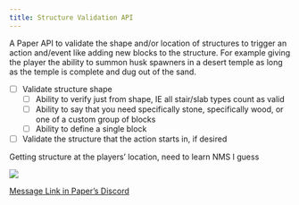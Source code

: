 ```yaml
---
title: Structure Validation API 
---
```


A Paper API to validate the shape and/or location of structures to trigger an action and/event like adding new blocks to the structure. For example giving the player the ability to summon husk spawners in a desert temple as long as the temple is complete and dug out of the sand. 

- [ ]  Validate structure shape
    - [ ]  Ability to verify just from shape, IE all stair/slab types count as valid
    - [ ]  Ability to say that you need specifically stone, specifically wood, or one of a custom group of blocks
    - [ ]  Ability to define a single block
- [ ]  Validate the structure that the action starts in, if desired

Getting structure at the players’ location, need to learn NMS I guess

![](@site\static\image\Machine-Maker-Structure-Entry-Advancement.png)

[Message Link in Paper’s Discord](https://discord.com/channels/289587909051416579/555462289851940864/868625201028538389)
